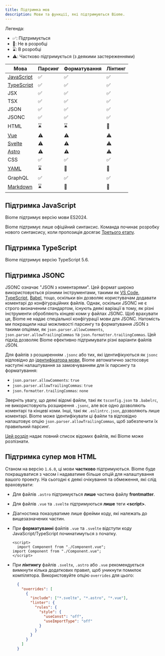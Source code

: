 ```yaml
---
title: Підтримка мов
description: Мови та функції, які підтримуються Biome.
---
```


Легенда:
- ✅: Підтримується
- 🚫: Не в розробці
- ⌛️: В розробці
- ⚠️: Частково підтримується (з деякими застереженнями)

| Мова | Парсинг | Форматування | Лінтинг |
| -------- | ------- | ---------- | ------- |
| [JavaScript](#підтримка-javascript) | <span aria-label="Підтримується" role="img">✅</span> | <span aria-label="Підтримується" role="img">✅</span> | <span aria-label="Підтримується" role="img">✅</span> |
| [TypeScript](#підтримка-typescript) | <span aria-label="Підтримується" role="img">✅</span> | <span aria-label="Підтримується" role="img">✅</span> | <span aria-label="Підтримується" role="img">✅</span> |
| JSX | <span aria-label="Підтримується" role="img">✅</span> | <span aria-label="Підтримується" role="img">✅</span> | <span aria-label="Підтримується" role="img">✅</span> |
| TSX | <span aria-label="Підтримується" role="img">✅</span> | <span aria-label="Підтримується" role="img">✅</span> | <span aria-label="Підтримується" role="img">✅</span> |
| JSON | <span aria-label="Підтримується" role="img">✅</span> | <span aria-label="Підтримується" role="img">✅</span> | <span aria-label="Підтримується" role="img">✅</span> |
| JSONC | <span aria-label="Підтримується" role="img">✅</span> | <span aria-label="Підтримується" role="img">✅</span> | <span aria-label="Підтримується" role="img">✅</span> |
| HTML | <span aria-label="В розробці" role="img">⌛️</span> | <span aria-label="В розробці" role="img">⌛️</span> | <span aria-label="Не в розробці" role="img">🚫</span> |
| [Vue](#підтримка-супер-мов-html) | <span aria-label="Частково підтримується" role="img">⚠️</span> | <span aria-label="Частково підтримується" role="img">⚠️</span> | <span aria-label="Частково підтримується" role="img">⚠️</span> |
| [Svelte](#підтримка-супер-мов-html) | <span aria-label="Частково підтримується" role="img">⚠️</span> | <span aria-label="Частково підтримується" role="img">⚠️</span> | <span aria-label="Частково підтримується" role="img">⚠️</span> |
| [Astro](#підтримка-супер-мов-html) | <span aria-label="Частково підтримується" role="img">⚠️</span> | <span aria-label="Частково підтримується" role="img">⚠️</span> | <span aria-label="Частково підтримується" role="img">⚠️</span> |
| CSS | <span aria-label="Підтримується" role="img">✅️</span> | <span aria-label="Підтримується" role="img">✅️</span> | <span aria-label="Підтримується" role="img">✅️</span> |
| [YAML](https://github.com/biomejs/biome/issues/2365) | <span aria-label="В розробці" role="img">⌛️</span> | <span aria-label="Не в розробці" role="img">🚫</span> | <span aria-label="Не в розробці" role="img">🚫</span> |
| GraphQL | <span aria-label="Підтримується" role="img">✅️</span> | <span aria-label="Підтримується" role="img">✅️</span> | <span aria-label="Підтримується" role="img">✅️</span> |
| [Markdown](https://github.com/biomejs/biome/issues/3718) | <span aria-label="В розробці" role="img">⌛️</span> | <span aria-label="Не в розробці" role="img">🚫</span> | <span aria-label="Не в розробці" role="img">🚫</span> |

## Підтримка JavaScript

Biome підтримує версію мови ES2024.

Biome підтримує лише офіційний синтаксис. Команда починає розробку нового синтаксису, коли пропозиція досягає
[Третього етапу](https://github.com/tc39/proposals#stage-3).

## Підтримка TypeScript

Biome підтримує версію TypeScript 5.6.

## Підтримка JSONC

JSONC означає "JSON з коментарями". Цей формат широко використовується різними інструментами, такими як [VS Code](https://code.visualstudio.com/docs/languages/json#_json-with-comments), [TypeScript](https://www.typescriptlang.org/docs/handbook/tsconfig-json.html), [Babel](https://babeljs.io/docs/config-files), тощо, оскільки він дозволяє користувачам додавати коментарі до конфігураційних файлів. Однак, оскільки JSONC не є строго визначеним стандартом, існують деякі варіації в тому, як різні інструменти обробляють кінцеві коми у файлах JSONC. Щоб врахувати це, Biome не надає спеціальної конфігурації мови для JSONC. Натомість ми покращили наші можливості парсингу та форматування JSON з такими опціями, як `json.parser.allowComments`, `json.parser.allowTrailingCommas` та `json.formatter.trailingCommas`. Цей підхід дозволяє Biome ефективно підтримувати різні варіанти файлів JSON.

Для файлів з розширенням `.jsonc` або тих, які ідентифікуються як `jsonc` відповідно до [ідентифікатора мови](https://code.visualstudio.com/docs/languages/identifiers), Biome автоматично застосовує наступні налаштування за замовчуванням для їх парсингу та форматування:

- `json.parser.allowComments`: `true`
- `json.parser.allowTrailingCommas`: `true`
- `json.formatter.trailingCommas`: `none`

Зверніть увагу, що деякі відомі файли, такі як `tsconfig.json` та `.babelrc`, не використовують розширення `.jsonc`, але все одно дозволяють коментарі та кінцеві коми. Інші, такі як `.eslintrc.json`, дозволяють лише коментарі. Biome може ідентифікувати ці файли та відповідно налаштовує опцію `json.parser.allowTrailingCommas`, щоб забезпечити їх правильний парсинг.

[Цей розділ](../../guides/configure-biome#well-known-files) надає повний список відомих файлів, які Biome може розпізнати.

## Підтримка супер мов HTML

Станом на версію `1.6.0`, ці мови **частково** підтримуються. Biome буде покращуватися з часом і надаватиме більше опцій для налаштування вашого проекту. На сьогодні є деякі очікування та обмеження, які слід враховувати:
- Для файлів `.astro` підтримується **лише** частина файлу **frontmatter**.
- Для файлів `.vue` та `.svelte` підтримуються **лише** теги **\<script\>**.
- Діагностика показуватиме лише фрейми коду, які належать до вищезазначених частин.
- При **форматуванні** файлів `.vue` та `.svelte` відступи коду JavaScript/TypeScript починатимуться з початку.

  ```vue title="file.vue" del={2} ins={3}
  <script>
    import Component from "./Component.vue";
  import Component from "./Component.vue";
  </script>
  ```

- При **лінтингу** файлів `.svelte`, `.astro` або `.vue` рекомендується вимкнути кілька додаткових правил, щоб уникнути помилок компілятора. Використовуйте опцію `overrides` для цього:

  ```json
    {
      "overrides": [
        {
          "include": ["*.svelte", "*.astro", "*.vue"],
          "linter": {
            "rules": {
              "style": {
                "useConst": "off",
                "useImportType": "off"
              }
            }
          }
        }
      ]
    }
    ```
